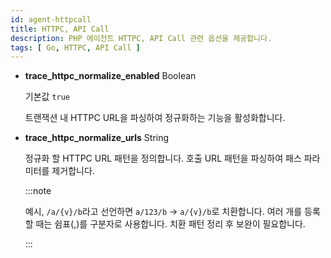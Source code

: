 ```yaml
---
id: agent-httpcall
title: HTTPC, API Call
description: PHP 에이전트 HTTPC, API Call 관련 옵션을 제공합니다.
tags: [ Go, HTTPC, API Call ]
---
```


* **trace_httpc_normalize_enabled** <span class='type'>Boolean</span>

  기본값 `true`

  트랜잭션 내 HTTPC URL을 파싱하여 정규화하는 기능을 활성화합니다.

* **trace_httpc_normalize_urls** <span class='type'>String</span>

  정규화 할 HTTPC URL 패턴을 정의합니다. 호출 URL 패턴을 파싱하여 패스 파라미터를 제거합니다.

  :::note

  예시, `/a/{v}/b`라고 선언하면 `a/123/b` → `a/{v}/b`로 치환합니다. 여러 개를 등록할 때는 쉼표(,)를 구분자로 사용합니다. 치환 패턴 정리 후 보완이 필요합니다.
  
  :::